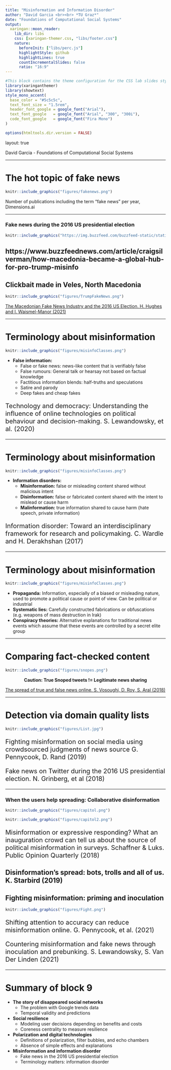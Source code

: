 ```yaml
---
title: "Misinformation and Information Disorder"
author: "David Garcia <br><br> *TU Graz*"
date: "Foundations of Computational Social Systems"
output:
  xaringan::moon_reader:
    lib_dir: libs 
    css: [xaringan-themer.css, "libs/footer.css"]
    nature:
      beforeInit: ["libs/perc.js"]
      highlightStyle: github
      highlightLines: true
      countIncrementalSlides: false
      ratio: "16:9"
---
```



```r
#This block contains the theme configuration for the CSS lab slides style
library(xaringanthemer)
library(showtext)
style_mono_accent(
  base_color = "#5c5c5c",
  text_font_size = "1.5rem",
  header_font_google = google_font("Arial"),
  text_font_google   = google_font("Arial", "300", "300i"),
  code_font_google   = google_font("Fira Mono")
)
```

```r
options(htmltools.dir.version = FALSE)
```

layout: true

<div class="my-footer"><span>David Garcia - Foundations of Computational Social Systems</span></div> 

---

# The hot topic of fake news

```r
knitr::include_graphics("figures/fakenews.png")
```
Number of publications including the term "fake news" per year, Dimensions.ai

---

### Fake news during the 2016 US presidential election

```r
knitr::include_graphics("https://img.buzzfeed.com/buzzfeed-static/static/2016-11/2/15/asset/buzzfeed-prod-web06/sub-buzz-8001-1478115629-1.jpg?downsize=700%3A%2A&output-quality=auto&output-format=auto")
```

https://www.buzzfeednews.com/article/craigsilverman/how-macedonia-became-a-global-hub-for-pro-trump-misinfo
---

## Clickbait made in Veles, North Macedonia

```r
knitr::include_graphics("figures/TrumpFakeNews.png")
```


[The Macedonian Fake News Industry and the 2016 US Election. H. Hughes and I. Waismel-Manor (2021)](https://www.cambridge.org/core/journals/ps-political-science-and-politics/article/macedonian-fake-news-industry-and-the-2016-us-election/79F67A4F23148D230F120A3BD7E3384F)

---

# Terminology about misinformation

```r
knitr::include_graphics("figures/misinfoClasses.png")
```

- **False information:** 
  - False or fake news: news-like content that is verifiably false
  - False rumours: General talk or hearsay not based on factual knowledge
  - Factitious information blends: half-truths and speculations
  - Satire and parody
  - Deep fakes and cheap fakes
  
<div style="font-size:15pt">
Technology and democracy: Understanding the influence of online technologies on political behaviour and decision-making. S. Lewandowsky, et al. (2020)
</div>
 

---

# Terminology about misinformation

```r
knitr::include_graphics("figures/misinfoClasses.png")
```

- **Information disorders:** 
  - **Misinformation:** false or misleading content shared without malicious intent
  - **Disinformation:** false or fabricated content shared with the intent to mislead or cause harm
  - **Malinformation:** true information shared to cause harm (hate speech, private information)

<div style="font-size:15pt">
Information disorder: Toward an interdisciplinary framework for research and policymaking. C. Wardle and H. Derakhshan (2017)
</div>

---

# Terminology about misinformation

```r
knitr::include_graphics("figures/misinfoClasses.png")
```

- **Propaganda:** Information, especially of a biased or misleading nature, used to promote a political cause or point of view. Can be political or industrial
- **Systematic lies:** Carefully constructed fabrications or obfuscations (e.g. weapons of mass destruction in Irak)
- **Conspiracy theories:** Alternative explanations for traditional news events which assume that these events are controlled by a secret elite group


---

# Comparing fact-checked content

```r
knitr::include_graphics("figures/snopes.png")
```

<center>**Caution: True Snoped tweets != Legitimate news sharing**</center>
[The spread of true and false news online. S. Vosoughi, D. Roy, S. Aral (2018)](https://www.science.org/doi/10.1126/science.aap9559)

---

# Detection via domain quality lists

```r
knitr::include_graphics("figures/List.jpg")
```

<div style="font-size:15pt">
Fighting misinformation on social media using crowdsourced judgments of news source G. Pennycook, D. Rand (2019)

Fake news on Twitter during the 2016 US presidential election. N. Grinberg, et al (2018)
</div>

---

### When the users help spreading: Collaborative disinformation

```r
knitr::include_graphics("figures/capitol.png")
```
```r
knitr::include_graphics("figures/capitol2.png")
```


<div style="font-size:15pt">
Misinformation or expressive responding? What an inauguration crowd can tell us about the source of political misinformation in surveys. Schaffner & Luks. Public Opinion Quarterly (2018)
</div>

Disinformation's spread: bots, trolls and all of us. K. Starbird (2019)
---
 
## Fighting misinformation: priming and inoculation

```r
knitr::include_graphics("figures/Fight.png")
```

<div style="font-size:15pt">
Shifting attention to accuracy can reduce misinformation online. G. Pennycook, et al. (2021)
</div>
<div style="font-size:15pt">
Countering misinformation and fake news through inoculation and prebunking. S. Lewandowsky, S. Van Der Linden (2021)
</div>



---

# Summary of block 9


- **The story of disappeared social networks**
  - The problem with Google trends data
  - Temporal validity and predictions
  
  
- **Social resilience**
  - Modeling user decisions depending on benefits and costs
  - Coreness centrality to measure resilience


- **Polarization and digital technologies** 
  - Definitions of polarization, filter bubbles, and echo chambers
  - Absence of simple effects and explanations


- **Misinformation and information disorder**
  - Fake news in the 2016 US presidential election
  - Terminology matters: information disorder

